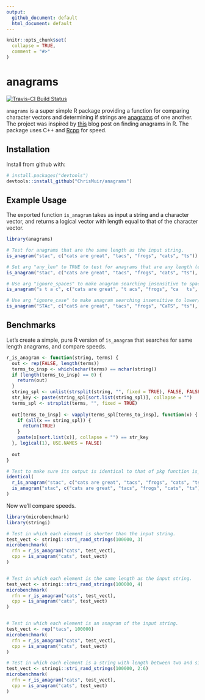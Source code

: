 ```yaml
---
output: 
  github_document: default
  html_document: default
---
```


<!-- README.md is generated from README.Rmd. Please edit that file -->

```r
knitr::opts_chunk$set(
  collapse = TRUE,
  comment = "#>"
)
```

# anagrams

[![Travis-CI Build Status](https://travis-ci.org/ChrisMuir/anagrams.svg?branch=master)](https://travis-ci.org/ChrisMuir/anagrams)

`anagrams` is a super simple R package providing a function for comparing character vectors and determining if strings are [anagrams](https://en.wikipedia.org/wiki/Anagram) of one another. The project was inspired by [this](http://www.programmingr.com/content/simple-anagram-finder-using-r/) blog post on finding anagrams in R. The package uses C++ and [Rcpp](https://CRAN.R-project.org/package=Rcpp) for speed.

## Installation

Install from github with:
```r
# install.packages("devtools")
devtools::install_github("ChrisMuir/anagrams")
```

## Example Usage

The exported function `is_anagram` takes as input a string and a character vector, and returns a logical vector with length equal to that of the character vector.

```r
library(anagrams)

# Test for anagrams that are the same length as the input string.
is_anagram("stac", c("cats are great", "tacs", "frogs", "cats", "ts"))

# Set arg "any_len" to TRUE to test for anagrams that are any length (either same length or sub-string).
is_anagram("stac", c("cats are great", "tacs", "frogs", "cats", "ts"), any_len = TRUE)

# Use arg "ignore_spaces" to make anagram searching insensitive to spaces.
is_anagram("s t a c", c("cats are great", "t acs", "frogs", "ca   ts", "ts"), ignore_spaces = TRUE)

# Use arg "ignore_case" to make anagram searching insensitive to lower/upper case.
is_anagram("STAc", c("catS are great", "tacs", "frogs", "CaTS", "ts"), ignore_case = TRUE)
```

## Benchmarks

Let's create a simple, pure R version of `is_anagram` that searches for same length anagrams, and compare speeds.
```r
r_is_anagram <- function(string, terms) {
  out <- rep(FALSE, length(terms))
  terms_to_insp <- which(nchar(terms) == nchar(string))
  if (length(terms_to_insp) == 0) {
    return(out)
  }
  string_spl <- unlist(strsplit(string, "", fixed = TRUE), FALSE, FALSE)
  str_key <- paste(string_spl[sort.list(string_spl)], collapse = "")
  terms_spl <- strsplit(terms, "", fixed = TRUE)
  
  out[terms_to_insp] <- vapply(terms_spl[terms_to_insp], function(x) {
    if (all(x == string_spl)) {
      return(TRUE)
    }
    paste(x[sort.list(x)], collapse = "") == str_key
  }, logical(1), USE.NAMES = FALSE)
  
  out
}

# Test to make sure its output is identical to that of pkg function is_anagram.
identical(
  r_is_anagram("stac", c("cats are great", "tacs", "frogs", "cats", "ts")), 
  is_anagram("stac", c("cats are great", "tacs", "frogs", "cats", "ts"))
)
```

Now we'll compare speeds.

```r
library(microbenchmark)
library(stringi)

# Test in which each element is shorter than the input string.
test_vect <- stringi::stri_rand_strings(100000, 3)
microbenchmark(
  rfn = r_is_anagram("cats", test_vect), 
  cpp = is_anagram("cats", test_vect)
)


# Test in which each element is the same length as the input string.
test_vect <- stringi::stri_rand_strings(100000, 4)
microbenchmark(
  rfn = r_is_anagram("cats", test_vect), 
  cpp = is_anagram("cats", test_vect)
)


# Test in which each element is an anagram of the input string.
test_vect <- rep("tacs", 100000)
microbenchmark(
  rfn = r_is_anagram("cats", test_vect), 
  cpp = is_anagram("cats", test_vect)
)

# Test in which each element is a string with length between two and six chars.
test_vect <- stringi::stri_rand_strings(100000, 2:6)
microbenchmark(
  rfn = r_is_anagram("cats", test_vect), 
  cpp = is_anagram("cats", test_vect)
)
```
